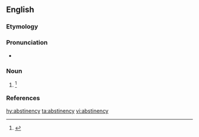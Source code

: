 ==English==

===Etymology===
{{suffix|abstinence|y|lang=en}}

===Pronunciation===
* {{a|US}} {{IPA|/æb.stə.nn̩.si/|lang=en}}

===Noun===
{{en-noun|-}}

# {{context|rare|lang=en}} {{alternate form of|abstinence|lang=en}}{{defdate|First attested in the late 16<sup>th</sup> century.}}<ref name=SOED>{{R:SOED5|page=10}}</ref>

===References===
<references/>

[[hy:abstinency]]
[[ta:abstinency]]
[[vi:abstinency]]